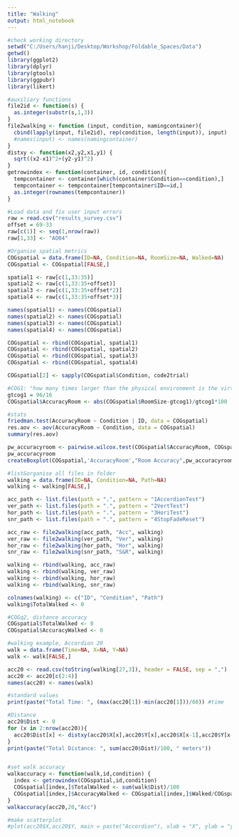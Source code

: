 ```yaml
---
title: "Walking"
output: html_notebook
---
```


```r
#check working directory
setwd("C:/Users/hanji/Desktop/Workshop/Foldable_Spaces/Data")
getwd()
library(ggplot2)
library(dplyr)
library(gtools)
library(ggpubr)
library(likert)
```

```r
#auxiliary functions
file2id <- function(s) {
  as.integer(substr(s,1,3))
}
file2walking <- function (input, condition, namingcontainer){
  cbind(lapply(input, file2id), rep(condition, length(input)), input)
  #names(input) <- names(namingcontainer)
}
distxy <- function(x2,y2,x1,y1) {
  sqrt((x2-x1)^2+(y2-y1)^2)
}
getrowindex <- function(container, id, condition){
  tempcontainer <- container[which(container$Condition==condition),]
  tempcontainer <- tempcontainer[tempcontainer$ID==id,]
  as.integer(rownames(tempcontainer))  
}

```

```r
#Load data and fix user input errors
raw = read.csv("results_survey.csv")
offset = 69-33
raw[c(1)] <- seq(1,nrow(raw))
raw[1,33] <- "AO04"

#Organise spatial metrics
COGspatial = data.frame(ID=NA, Condition=NA, RoomSize=NA, Walked=NA)
COGspatial <- COGspatial[FALSE,]

spatial1 <- raw[c(1,33:35)]
spatial2 <- raw[c(1,33:35+offset)]
spatial3 <- raw[c(1,33:35+offset*2)]
spatial4 <- raw[c(1,33:35+offset*3)]

names(spatial1) <- names(COGspatial)
names(spatial2) <- names(COGspatial)
names(spatial3) <- names(COGspatial)
names(spatial4) <- names(COGspatial)

COGspatial <- rbind(COGspatial, spatial1)
COGspatial <- rbind(COGspatial, spatial2)
COGspatial <- rbind(COGspatial, spatial3)
COGspatial <- rbind(COGspatial, spatial4)

COGspatial[2] <- sapply(COGspatial$Condition, code2trial)

#COG1: "how many times larger than the physical environment is the virtual environment? 
gtcog1 = 96/16
COGspatial$AccuracyRoom <- abs(COGspatial$RoomSize-gtcog1)/gtcog1*100

#stats
friedman.test(AccuracyRoom ~ Condition | ID, data = COGspatial) 
res.aov <- aov(AccuracyRoom ~ Condition, data = COGspatial)
summary(res.aov)

pw_accuracyroom <- pairwise.wilcox.test(COGspatial$AccuracyRoom, COGspatial$Condition, p.adjust.method = "bonferroni", paired = TRUE)
pw_accuracyroom
createBoxplot(COGspatial,'AccuracyRoom',"Room Accuracy",pw_accuracyroom)


```

```r
#list&organise all files in folder
walking = data.frame(ID=NA, Condition=NA, Path=NA)
walking <- walking[FALSE,]

acc_path <- list.files(path = ".", pattern = "1AccordionTest")
ver_path <- list.files(path = ".", pattern = "2VertTest")
hor_path <- list.files(path = ".", pattern = "3HoriTest")
snr_path <- list.files(path = ".", pattern = "4StopFadeReset")

acc_raw <- file2walking(acc_path, "Acc", walking)
ver_raw <- file2walking(ver_path, "Ver", walking)
hor_raw <- file2walking(hor_path, "Hor", walking)
snr_raw <- file2walking(snr_path, "S&R", walking)

walking <- rbind(walking, acc_raw)
walking <- rbind(walking, ver_raw)
walking <- rbind(walking, hor_raw)
walking <- rbind(walking, snr_raw)

colnames(walking) <- c("ID", "Condition", "Path")
walking$TotalWalked <- 0


```

```r
#COGq2, distance accuracy
COGspatial$TotalWalked <- 0
COGspatial$AccuracyWalked <- 0


```

```r
#walking example, Accordion 20
walk = data.frame(Time=NA, X=NA, Y=NA)
walk <- walk[FALSE,]

acc20 <- read.csv(toString(walking[27,3]), header = FALSE, sep = ",") 
acc20 <- acc20[c(2:4)]
names(acc20) <- names(walk)

#standard values
print(paste("Total Time: ", (max(acc20[1])-min(acc20[1]))/60)) #time

#Distance
acc20$Dist <- 0
for (x in 2:nrow(acc20)){
  acc20$Dist[x] <- distxy(acc20$X[x],acc20$Y[x],acc20$X[x-1],acc20$Y[x-1])
}
print(paste("Total Distance: ", sum(acc20$Dist)/100, " meters"))


#set walk accuracy
walkaccuracy <- function(walk,id,condition) {
  index <- getrowindex(COGspatial,id,condition)
  COGspatial[index,]$TotalWalked <- sum(walk$Dist)/100
  COGspatial[index,]$AccuracyWalked <- COGspatial[index,]$Walked/COGspatial[index,]$TotalWalked
}
walkaccuracy(acc20,20,"Acc")

#make scatterplot
#plot(acc20$X,acc20$Y, main = paste("Accordion"), xlab = "X", ylab = "y")

```
